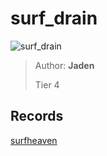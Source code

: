 
# surf_drain

![surf_drain](https://raw.githubusercontent.com/Sayt123/SurfMapPics/Maps-and-bonuses/csgo/surf_drain.jpg)

> Author: **Jaden**
>
> Tier 4

## Records

[surfheaven](https://surfheaven.eu/map/surf_drain)
